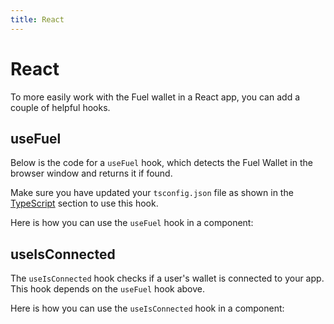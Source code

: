 ```yaml
---
title: React
---
```


# React

To more easily work with the Fuel wallet in a React app, you can add a couple of helpful hooks.

## useFuel

Below is the code for a `useFuel` hook, which detects the Fuel Wallet in the browser window and returns it if found.

Make sure you have updated your `tsconfig.json` file as shown in the [TypeScript](/docs/typescript) section to use this hook.

<CodeImport file="../src/hooks/useFuel.tsx" lineStart="1" lineEnd="100" />

Here is how you can use the `useFuel` hook in a component:

<CodeImport
  file="../examples/events/Accounts.tsx"
  lineStart="11"
  lineEnd="11"
/>

## useIsConnected

The `useIsConnected` hook checks if a user's wallet is connected to your app.
This hook depends on the `useFuel` hook above.

<CodeImport file="../src/hooks/useIsConnected.tsx" />

Here is how you can use the `useIsConnected` hook in a component:

<CodeImport
  file="../examples/events/Accounts.tsx"
  lineStart="13"
  lineEnd="13"
/>
